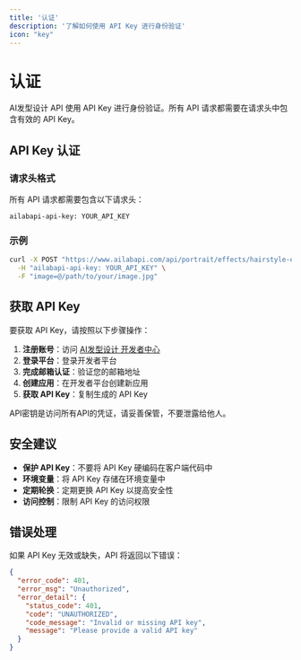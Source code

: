 ```yaml
---
title: '认证'
description: '了解如何使用 API Key 进行身份验证'
icon: "key"
---
```


# 认证

AI发型设计 API 使用 API Key 进行身份验证。所有 API 请求都需要在请求头中包含有效的 API Key。

## API Key 认证

### 请求头格式

所有 API 请求都需要包含以下请求头：

```
ailabapi-api-key: YOUR_API_KEY
```

### 示例

```bash
curl -X POST "https://www.ailabapi.com/api/portrait/effects/hairstyle-editor-pro" \
  -H "ailabapi-api-key: YOUR_API_KEY" \
  -F "image=@/path/to/your/image.jpg"
```

## 获取 API Key

要获取 API Key，请按照以下步骤操作：

1. **注册账号**：访问 [AI发型设计 开发者中心](https://www.aihairstyle.com/developer-platform)
2. **登录平台**：登录开发者平台
3. **完成邮箱认证**：验证您的邮箱地址
4. **创建应用**：在开发者平台创建新应用
5. **获取 API Key**：复制生成的 API Key

<Warning>
  API密钥是访问所有API的凭证，请妥善保管，不要泄露给他人。
</Warning>

## 安全建议

- **保护 API Key**：不要将 API Key 硬编码在客户端代码中
- **环境变量**：将 API Key 存储在环境变量中
- **定期轮换**：定期更换 API Key 以提高安全性
- **访问控制**：限制 API Key 的访问权限

## 错误处理

如果 API Key 无效或缺失，API 将返回以下错误：

```json
{
  "error_code": 401,
  "error_msg": "Unauthorized",
  "error_detail": {
    "status_code": 401,
    "code": "UNAUTHORIZED",
    "code_message": "Invalid or missing API key",
    "message": "Please provide a valid API key"
  }
}
```
